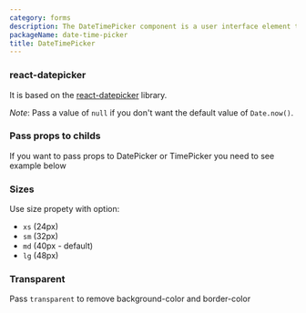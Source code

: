 ```yaml
---
category: forms
description: The DateTimePicker component is a user interface element that allows users to select both dates and times from a single interface. It provides a calendar view for selecting dates and a dropdown or input fields for specifying times. This component is essential for applications that require precise scheduling or event management, offering a seamless way to input both date and time information.
packageName: date-time-picker
title: DateTimePicker
---
```


### react-datepicker

It is based on the [react-datepicker](https://github.com/Hacker0x01/react-datepicker) library.

_Note_: Pass a value of `null` if you don't want the default value of `Date.now()`.

### Pass props to childs

If you want to pass props to DatePicker or TimePicker you need to see example below

<div data-playground="childs.tsx" data-component="DateTimePicker"></div>

### Sizes

Use size propety with option:

- `xs` (24px)
- `sm` (32px)
- `md` (40px - default)
- `lg` (48px)

<div data-playground="sizes.tsx" data-component="DateTimePicker"></div>

### Transparent

Pass `transparent` to remove background-color and border-color

<div data-playground="transparent.tsx" data-component="DateTimePicker"></div>
